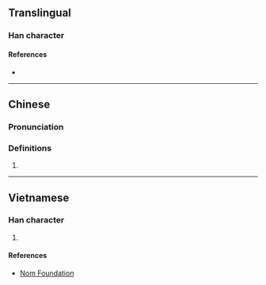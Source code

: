 {{character info}}
==Translingual==

===Han character===
{{Han char|rn=64|rad=手|as=10|sn=13|four=53061|canj=QJQR|ids=⿰扌害}}

====References====
* {{Han ref|kx=0448.130|dkj=12517|dj=0799.060|hdz=31937.010|uh=6433|ud=25651|bh=DDA1|bd=56737}}

----

==Chinese==
{{zh-forms}}

===Pronunciation===
{{zh-pron
|m=huá
|c=hat6
|cat=
}}

===Definitions===
{{zh-hanzi}}

# {{zh-used|搳拳|to play a drinking guessing game}}

----

==Vietnamese==

===Han character===
{{vi-readings|rs=手10|reading=hớt}}

# {{rfdef|vi|sort=手10}}

====References====
* [http://nomfoundation.org/common/nom_details.php?codepoint=6433 Nom Foundation]